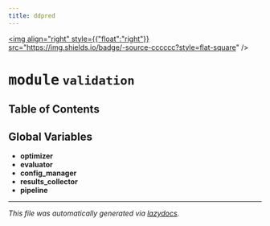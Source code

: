 ```yaml
---
title: ddpred
---
```


<a href="https://github.com/drothermel/%24%7BREPO%7D/blob/main/src/ddpred/validation.py"><img align="right" style={{"float":"right"}} src="https://img.shields.io/badge/-source-cccccc?style=flat-square" /></a>

# <kbd>module</kbd> `validation`



## Table of Contents



**Global Variables**
---------------
- **optimizer**
- **evaluator**
- **config_manager**
- **results_collector**
- **pipeline**




---

_This file was automatically generated via [lazydocs](https://github.com/ml-tooling/lazydocs)._
